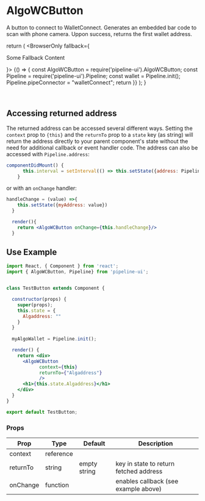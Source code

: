 # AlgoWCButton

A button to connect to WalletConnect. Generates an embedded bar code to scan with phone camera. Uppon success, returns the first wallet address.


  return (
    <BrowserOnly fallback={<p>Some Fallback Content</p>}>
      {() => {
const AlgoWCButton = require('pipeline-ui').AlgoWCButton; const Pipeline = require('pipeline-ui').Pipeline; const wallet = Pipeline.init(); Pipeline.pipeConnector = "walletConnect"; return <AlgoWCButton/>      }}
    </BrowserOnly>
  );
}

<BrowserOnlyButton /><br/>

## Accessing returned address

The returned address can be accessed several different ways. Setting the `context` prop to `{this}` and the `returnTo` prop to a `state` key (as string) will return the address directly to your parent component's state without the need for additional callback or event handler code. The address can also be accessed with `Pipeline.address`:

```jsx
componentDidMount() {
      this.interval = setInterval(() => this.setState({address: Pipeline.address}), 1000);
    }
```

or with an `onChange` handler:

```jsx
handleChange = (value) =>{
    this.setState({myAddress: value})
  }

  render(){
    return <AlgoWCButton onChange={this.handleChange}/>
  }
```

## Use Example  

```jsx
import React, { Component } from 'react';
import { AlgoWCButton, Pipeline} from 'pipeline-ui';


class TestButton extends Component {

  constructor(props) {
    super(props);
    this.state = {
      Algaddress: ""
    }
  }
  
  myAlgoWallet = Pipeline.init();

  render() {
    return <div>
      <AlgoWCButton 
            context={this} 
            returnTo={"Algaddress"} 
            />
      <h1>{this.state.Algaddress}</h1>
    </div>
  }
}

export default TestButton;
```

### Props


<Table>
  <thead>
  <tr>
    <th>Prop</th>
    <th>Type</th>
    <th>Default</th>
    <th>Description</th>
  </tr>
  </thead>
  <tbody>
  <tr><td>context</td><td>reference</td><td></td><td></td></tr>
  <tr><td>returnTo</td><td>string</td><td>empty string</td><td>key in state to return fetched address</td></tr>
  <tr><td>onChange</td><td>function</td><td></td><td>enables callback (see example above)</td></tr>
    </tbody>
    </Table>